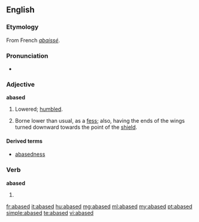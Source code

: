 ==English==

===Etymology===
From French ''[[abaissé]]''.

===Pronunciation===
* {{a|RP}} {{IPA|/əˈbeɪst/}}

===Adjective===
'''abased'''

# Lowered; [[humble]]d.
# {{heraldry}} Borne lower than usual, as a [[fess]]; also, having the ends of the wings turned downward towards the point of the [[shield]].

====Derived terms====
* [[abasedness]]

===Verb===
'''abased'''

# {{past of|[[abase]]}}

[[fr:abased]]
[[it:abased]]
[[hu:abased]]
[[mg:abased]]
[[ml:abased]]
[[my:abased]]
[[pt:abased]]
[[simple:abased]]
[[te:abased]]
[[vi:abased]]